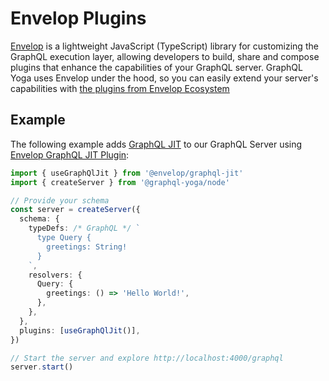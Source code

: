 # Envelop Plugins

[Envelop](https://envelop.dev) is a lightweight JavaScript (TypeScript) library for customizing the GraphQL execution layer, allowing developers to build, share and compose plugins that enhance the capabilities of your GraphQL server.
GraphQL Yoga uses Envelop under the hood, so you can easily extend your server's capabilities with [the plugins from Envelop Ecosystem](https://envelop.dev/plugins)

## Example

The following example adds [GraphQL JIT](https://github.com/zalando-incubator/graphql-jit) to our GraphQL Server using [Envelop GraphQL JIT Plugin](https://envelop.dev/plugins/use-graphql-jit):

```ts
import { useGraphQlJit } from '@envelop/graphql-jit'
import { createServer } from '@graphql-yoga/node'

// Provide your schema
const server = createServer({
  schema: {
    typeDefs: /* GraphQL */ `
      type Query {
        greetings: String!
      }
    `,
    resolvers: {
      Query: {
        greetings: () => 'Hello World!',
      },
    },
  },
  plugins: [useGraphQlJit()],
})

// Start the server and explore http://localhost:4000/graphql
server.start()
```
